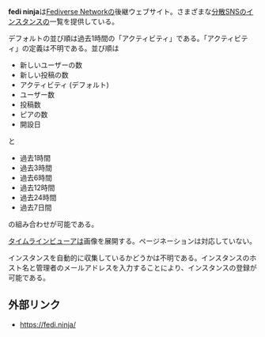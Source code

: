 {{小文字}}

{{Infobox software
| Name                = fedi ninja
| Image               = [[ファイル:Fediverse_network_logo.png|150px|fediverse network]]
| Developer           = href
| SourceCode          = https://git.yt/random/fediverse-network (リンク切れ)
| Platform            = ウェブ
| License             = [[GNU Affero General Public License]]
| Web                 = https://fedi.ninja
}}

'''fedi ninja'''は[[Fediverse Network]]の後継ウェブサイト。さまざまな[[分散SNS]]のインスタンスの一覧を提供している。

デフォルトの並び順は過去1時間の「アクティビティ」である。「アクティビティ」の定義は不明である。並び順は

* 新しいユーザーの数
* 新しい投稿の数
* アクティビティ (デフォルト)
* ユーザー数
* 投稿数
* ピアの数
* 開設日

と

* 過去1時間
* 過去3時間
* 過去6時間
* 過去12時間
* 過去24時間
* 過去7日間

の組み合わせが可能である。

[[タイムラインビューア]]は画像を展開する。ページネーションは対応していない。

インスタンスを自動的に収集しているかどうかは不明である。インスタンスのホスト名と管理者のメールアドレスを入力することにより、インスタンスの登録が可能である。

==外部リンク==

* https://fedi.ninja/